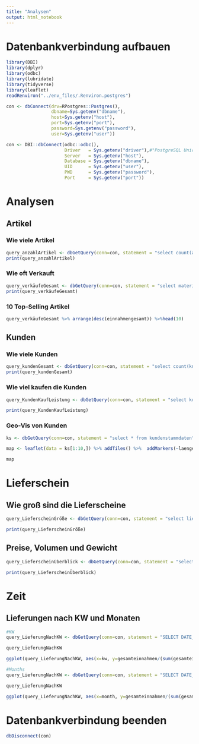 ```yaml
---
title: "Analysen"
output: html_notebook
---
```


# Datenbankverbindung aufbauen

```r
library(DBI)
library(dplyr)
library(odbc)
library(lubridate)
library(tidyverse)
library(leaflet)
readRenviron("../env_files/.Renviron.postgres")
```


```r
con <- dbConnect(drv=RPostgres::Postgres(),
                 dbname=Sys.getenv("dbname"),
                 host=Sys.getenv("host"),
                 port=Sys.getenv("port"),
                 password=Sys.getenv("password"),
                 user=Sys.getenv("user"))
```

```r
con <- DBI::dbConnect(odbc::odbc(),
                      Driver   = Sys.getenv("driver"),#"PostgreSQL Unicode",
                      Server   = Sys.getenv("host"),
                      Database = Sys.getenv("dbname"),
                      UID      = Sys.getenv("user"),
                      PWD      = Sys.getenv("password"),
                      Port     = Sys.getenv("port"))
```

# Analysen

## Artikel

### Wie viele Artikel

```r
query_anzahlArtikel <- dbGetQuery(conn=con, statement = "select count(artikel) as anzahlArtikel from materialstaemme")
print(query_anzahlArtikel)
```

### Wie oft Verkauft

```r
query_verkäufeGesamt <- dbGetQuery(conn=con, statement = "select materialnummer, sum(abgang) as abgangGesamt, sum(vk_preis_num) as EinnahmenGesamt, count(*) as Einträge from verkaeufe Group By materialnummer")
print(query_verkäufeGesamt)
```

### 10 Top-Selling Artikel
```r
query_verkäufeGesamt %>% arrange(desc(einnahmengesamt)) %>%head(10)
```

## Kunden

### Wie viele Kunden

```r
query_kundenGesamt <- dbGetQuery(conn=con, statement = "select count(kndnr) from kundenstammdaten")
print(query_kundenGesamt)
```

### Wie viel kaufen die Kunden

```r
query_KundenKaufLeistung <- dbGetQuery(conn=con, statement = "select kunde, sum(abgang) as GesamtAbgang, sum(vk_preis_num) as GesamtAusgaben, count(*) as Einträge from verkaeufe Group By kunde")

print(query_KundenKaufLeistung)
```

### Geo-Vis von Kunden

```r
ks <- dbGetQuery(conn=con, statement = "select * from kundenstammdaten")

map <- leaflet(data = ks[1:10,]) %>% addTiles() %>%  addMarkers(~laengengrad, ~breitengrad, popup = ~as.character(kndnr), label = ~as.character(kndnr))

map
```


# Lieferschein

## Wie groß sind die Lieferscheine

```r
query_LieferscheinGröße <- dbGetQuery(conn=con, statement = "select lieferschein, sum(abgang) as GesamtAbgang, sum(vk_preis_num) as GesamtEinnahmen, count(*) as Einträge from verkaeufe Group By lieferschein order by Einträge DESC")

print(query_LieferscheinGröße)
```

## Preise, Volumen und Gewicht

```r
query_LieferscheinÜberblick <- dbGetQuery(conn=con, statement = "select verkaeufe.lieferschein, sum(verkaeufe.vk_preis_num) as GesamtEinnahmen, sum(verkaeufe.abgang*materialstaemme.ve_pro_dm3) as GesamtVolumen, sum(verkaeufe.abgang*materialstaemme.ve_pro_kg) as GesamtGewicht from verkaeufe Inner Join materialstaemme ON verkaeufe.materialnummer=materialstaemme.artikel Group By verkaeufe.lieferschein")

print(query_LieferscheinÜberblick)
```

# Zeit

## Lieferungen nach KW und Monaten

```r
#KW
query_LieferungNachKW <- dbGetQuery(conn=con, statement = "SELECT DATE_PART('week',datum) as KW, Count(*) as VerkäufeProKW, sum(vk_preis_num) as GesamtEinnahmen From verkaeufe Group By KW")

query_LieferungNachKW

ggplot(query_LieferungNachKW, aes(x=kw, y=gesamteinnahmen/(sum(gesamteinnahmen)/100))) + geom_col() + geom_text(aes(label = kw), vjust = -0.5, size=2)

#Months
query_LieferungNachKW <- dbGetQuery(conn=con, statement = "SELECT DATE_PART('month',datum) as month, Count(*) as VerkäufeProKW, sum(vk_preis_num) as GesamtEinnahmen From verkaeufe Group By month")

query_LieferungNachKW

ggplot(query_LieferungNachKW, aes(x=month, y=gesamteinnahmen/(sum(gesamteinnahmen)/100))) + geom_col() + geom_text(aes(label = month), vjust = -0.5, size=2)
```

# Datenbankverbindung beenden
```r
dbDisconnect(con)
```